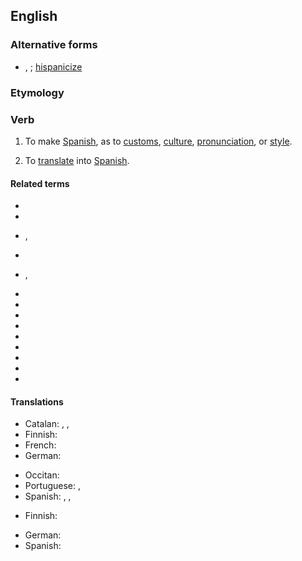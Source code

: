 ==English==

===Alternative forms===
* {{l|en|Hispanicise}}, {{l|en|hispanicise}}; [[hispanicize]]

===Etymology===
{{suffix|en|Hispanic|ize}}

===Verb===
{{en-verb|Hispanicizes|Hispanicizing|Hispanicized}}

# {{lb|en|transitive}} To make [[Spanish]], as to [[customs]], [[culture]], [[pronunciation]], or [[style]].
# {{lb|en|transitive}} To [[translate]] into [[Spanish]].

====Related terms====
* {{l|en|Hispanicism}}
* {{l|en|Hispanicist}}
* {{l|en|Hispanicization}}, {{l|en|Hispanicisation}}
* {{l|en|Hispano}}
* {{l|en|Hispano-}}, {{l|en|hispano-}}
* {{l|en|Hispanophile}}
* {{l|en|Hispanophilia}}
* {{l|en|Hispanophilic}}
* {{l|en|Hispanophobe}}
* {{l|en|Hispanophobia}}
* {{l|en|Hispanophobic}}
* {{l|en|Hispanophone}}
* {{l|en|Hispanophonia}}
* {{l|en|Hispanophonic}}

====Translations====
{{trans-top|Hispanize, hispanize}}
* Catalan: {{t+|ca|hispanitzar}}, {{t+|ca|espanyolitzar}}, {{t+|ca|castellanitzar}}
* Finnish: {{t|fi|espanjalaistaa}}
* French: {{t+|fr|hispaniser}}
* German: {{t|de|hispanisieren}}
{{trans-mid}}
* Occitan: {{t|oc|ispanizar}}
* Portuguese: {{t+|pt|hispanizar}}, {{t+|pt|espanholizar}}
* Spanish: {{t+|es|hispanizar}}, {{t+|es|españolizar}}, {{t+|es|castellanizar}}
{{trans-bottom}}

{{trans-top|translate into Spanish}}
* Finnish: {{t|fi|espanjantaa}}
{{trans-mid}}
* German: {{t|de|ins Spanische übersetzen}}
* Spanish: {{t+|es|castellanizar}}
{{trans-bottom}}
